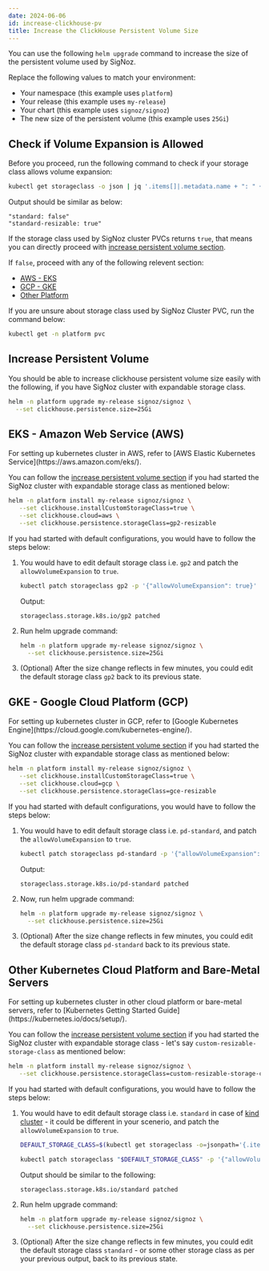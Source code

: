 ```yaml
---
date: 2024-06-06
id: increase-clickhouse-pv
title: Increase the ClickHouse Persistent Volume Size
---
```



<SigNozCloud />

You can use the following `helm upgrade` command to increase the size
of the persistent volume used by SigNoz.

Replace the following values to match your environment:

- Your namespace (this example uses `platform`)
- Your release (this example uses `my-release`)
- Your chart (this example uses `signoz/signoz`)
- The new size of the persistent volume (this example uses `25Gi`)

## Check if Volume Expansion is Allowed

Before you proceed, run the following command to check if
your storage class allows volume expansion:

```bash
kubectl get storageclass -o json | jq '.items[]|.metadata.name + ": " + (.allowVolumeExpansion|tostring)'
```

Output should be similar as below:
```
"standard: false"
"standard-resizable: true"
```

If the storage class used by SigNoz cluster PVCs returns `true`, that means
you can directly proceed with [increase persistent volume section](#increase-persisent-volume).

If `false`, proceed with any of the following relevent section:
- [AWS - EKS](#eks---amazon-web-service-aws)
- [GCP - GKE](#gke---google-cloud-platform-gcp)
- [Other Platform](#other-kubernetes-cloud-platform-and-bare-metal-servers)

<Admonition type="info">
If you are unsure about storage class used by SigNoz Cluster PVC,
run the command below:

```bash
kubectl get -n platform pvc
```
</Admonition>

## Increase Persistent Volume

You should be able to increase clickhouse persistent volume size easily with
the following, if you have SigNoz cluster with expandable storage class.

```bash
helm -n platform upgrade my-release signoz/signoz \
  --set clickhouse.persistence.size=25Gi
```

<UpgradeInfo/>

## EKS - Amazon Web Service (AWS)

<Admonition type="info">
For setting up kubernetes cluster in AWS, refer to
[AWS Elastic Kubernetes Service](https://aws.amazon.com/eks/).
</Admonition>

You can follow the [increase persistent volume section](#increase-persisent-volume)
if you had started the SigNoz cluster with expandable storage class as mentioned below:

```bash
helm -n platform install my-release signoz/signoz \
   --set clickhouse.installCustomStorageClass=true \
   --set clickhouse.cloud=aws \
   --set clickhouse.persistence.storageClass=gp2-resizable
```

If you had started with default configurations, you would have to follow the steps below:

1. You would have to edit default storage class i.e. `gp2`
and patch the `allowVolumeExpansion` to `true`.

    ```bash
    kubectl patch storageclass gp2 -p '{"allowVolumeExpansion": true}'
    ```

    Output:
    ```
    storageclass.storage.k8s.io/gp2 patched
    ```

2. Run helm upgrade command:

    ```bash
    helm -n platform upgrade my-release signoz/signoz \
      --set clickhouse.persistence.size=25Gi
    ```

3. (Optional) After the size change reflects in few minutes, you could edit
the default storage class `gp2` back to its previous state.

## GKE - Google Cloud Platform (GCP)

<Admonition type="info">
For setting up kubernetes cluster in GCP, refer to
[Google Kubernetes Engine](https://cloud.google.com/kubernetes-engine/).
</Admonition>

You can follow the [increase persistent volume section](#increase-persisent-volume)
if you had started the SigNoz cluster with expandable storage class as mentioned below:

```bash
helm -n platform install my-release signoz/signoz \
   --set clickhouse.installCustomStorageClass=true \
   --set clickhouse.cloud=gcp \
   --set clickhouse.persistence.storageClass=gce-resizable
```

If you had started with default configurations, you would have to follow the steps below:

1. You would have to edit default storage class i.e. `pd-standard`,
and patch the `allowVolumeExpansion` to `true`.

    ```bash
    kubectl patch storageclass pd-standard -p '{"allowVolumeExpansion": true}'
    ```

    Output:
    ```
    storageclass.storage.k8s.io/pd-standard patched
    ```

2. Now, run helm upgrade command:

    ```bash
    helm -n platform upgrade my-release signoz/signoz \
      --set clickhouse.persistence.size=25Gi
    ```

3. (Optional) After the size change reflects in few minutes, you could edit
the default storage class `pd-standard` back to its previous state.

## Other Kubernetes Cloud Platform and Bare-Metal Servers

<Admonition type="info">
For setting up kubernetes cluster in other cloud platform or bare-metal servers, refer
to [Kubernetes Getting Started Guide](https://kubernetes.io/docs/setup/).
</Admonition>

You can follow the [increase persistent volume section](#increase-persisent-volume)
if you had started the SigNoz cluster with expandable storage class - let's say
`custom-resizable-storage-class` as mentioned below:

```bash
helm -n platform install my-release signoz/signoz \
   --set clickhouse.persistence.storageClass=custom-resizable-storage-class
```

If you had started with default configurations, you would have to follow the steps below:

1. You would have to edit default storage class i.e. `standard` in case of [kind cluster](https://kind.sigs.k8s.io) - it could be different in your scenerio, and patch the `allowVolumeExpansion` to `true`.

    ```bash
    DEFAULT_STORAGE_CLASS=$(kubectl get storageclass -o=jsonpath='{.items[?(@.metadata.annotations.storageclass\.kubernetes\.io/is-default-class=="true")].metadata.name}')

    kubectl patch storageclass "$DEFAULT_STORAGE_CLASS" -p '{"allowVolumeExpansion": true}'
    ```

    Output should be similar to the following:
    ```
    storageclass.storage.k8s.io/standard patched
    ```

2. Run helm upgrade command:

    ```bash
    helm -n platform upgrade my-release signoz/signoz \
      --set clickhouse.persistence.size=25Gi
    ```

3. (Optional) After the size change reflects in few minutes, you could edit the default storage class `standard` - or some other storage class as per your previous output, back to its previous state.
